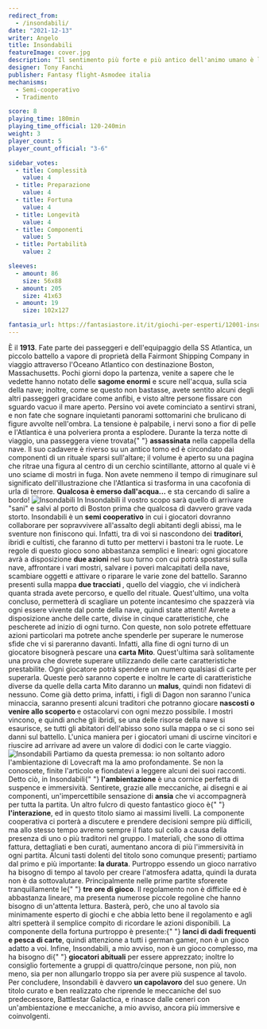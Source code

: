 ```yaml
---
redirect_from:
  - /insondabili/
date: "2021-12-13"
writer: Angelo
title: Insondabili
featureImage: cover.jpg
description: “Il sentimento più forte e più antico dell'animo umano è la paura, e la paura più grande è quella dell'ignoto.” - H.P. Lovecraft
designer: Tony Fanchi
publisher: Fantasy flight-Asmodee italia
mechanisms:
  - Semi-cooperativo
  - Tradimento

score: 8
playing_time: 180min
playing_time_official: 120-240min
weight: 3
player_count: 5
player_count_official: "3-6"

sidebar_votes:
  - title: Complessità
    value: 4
  - title: Preparazione
    value: 4
  - title: Fortuna
    value: 4
  - title: Longevità
    value: 4
  - title: Componenti
    value: 5
  - title: Portabilità
    value: 2

sleeves:
  - amount: 86
    size: 56x88
  - amount: 205
    size: 41x63
  - amount: 19
    size: 102x127

fantasia_url: https://fantasiastore.it/it/giochi-per-esperti/12001-insondabili.html
---
```


<Setting>
  È il <strong>1913</strong>. Fate parte dei passeggeri e dell'equipaggio della
  SS Atlantica, un piccolo battello a vapore di proprietà della Fairmont
  Shipping Company in viaggio attraverso l'Oceano Atlantico con destinazione
  Boston, Massachusetts. Pochi giorni dopo la partenza, venite a sapere che le
  vedette hanno notato delle <strong>sagome enormi</strong> e scure nell'acqua,
  sulla scia della nave; inoltre, come se questo non bastasse, avete sentito
  alcuni degli altri passeggeri gracidare come anfibi, e visto altre persone
  fissare con sguardo vacuo il mare aperto. Persino voi avete cominciato a
  sentirvi strani, e non fate che sognare inquietanti panorami sottomarini che
  brulicano di figure avvolte nell'ombra. La tensione è palpabile, i nervi sono
  a fior di pelle e l'Atlantica è una polveriera pronta a esplodere. Durante la
  terza notte di viaggio, una passeggera viene trovata{" "}
  <strong>assassinata</strong> nella cappella della nave. Il suo cadavere è
  riverso su un antico tomo ed è circondato dai componenti di un rituale sparsi
  sull'altare; il volume è aperto su una pagina che ritrae una figura al centro
  di un cerchio scintillante, attorno al quale vi è uno sciame di mostri in
  fuga. Non avete nemmeno il tempo di rimuginare sul significato
  dell'illustrazione che l'Atlantica si trasforma in una cacofonia di urla di
  terrore. <strong>Qualcosa è emerso dall'acqua...</strong> e sta cercando di
  salire a bordo!
</Setting>

<Spotify playlistId="3bTJ247CHYCDl8HvvuVZCQ" />

<img src="./game1.jpg" alt="Insondabili" />

<Rules>
  In Insondabili il vostro scopo sarà quello di arrivare "sani" e salvi al porto
  di Boston prima che qualcosa di davvero grave vada storto. Insondabili è un
  <strong>semi cooperativo</strong> in cui i giocatori dovranno collaborare per sopravvivere
  all'assalto degli abitanti degli abissi, ma le sventure non finiscono qui. Infatti,
  tra di voi si nascondono dei <strong>traditori</strong>, ibridi e cultisti, che
  faranno di tutto per mettervi i bastoni tra le ruote. Le regole di questo gioco
  sono abbastanza semplici e lineari: ogni giocatore avrà a disposizione <strong>
    due azioni
  </strong> nel suo turno con cui potrà spostarsi sulla nave, affrontare i vari mostri,
  salvare i poveri malcapitati della nave, scambiare oggetti e attivare o riparare
  le varie zone del battello. Saranno presenti sulla mappa <strong>
    due tracciati
  </strong>, quello del viaggio, che vi indicherà quanta strada avete percorso, e
  quello del rituale. Quest'ultimo, una volta concluso, permetterà di scagliare un
  potente incantesimo che spazzerà via ogni essere vivente dal ponte della nave,
  quindi state attenti! Avrete a disposizione anche delle carte, divise in cinque
  caratteristiche, che pescherete ad inizio di ogni turno. Con queste, non solo potrete
  effettuare azioni particolari ma potrete anche spenderle per superare le numerose
  sfide che vi si pareranno davanti. Infatti, alla fine di ogni turno di un giocatore
  bisognerà pescare una <strong>carta Mito</strong>. Quest'ultima sarà solitamente
  una prova che dovrete superare utilizzando delle carte caratteristiche prestabilite.
  Ogni giocatore potrà spendere un numero qualsiasi di carte per superarla. Queste
  però saranno coperte e inoltre le carte di caratteristiche diverse da quelle della
  carta Mito daranno un <strong>malus</strong>, quindi non fidatevi di nessuno. Come
  già detto prima, infatti, i figli di Dagon non saranno l'unica minaccia, saranno
  presenti alcuni traditori che potranno giocare <strong>
    nascosti o venire allo scoperto
  </strong> e ostacolarvi con ogni mezzo possibile. I mostri vincono, e quindi anche
  gli ibridi, se una delle risorse della nave si esaurisce, se tutti gli abitatori
  dell'abisso sono sulla mappa o se ci sono sei danni sul battello. L'unica maniera
  per i giocatori umani di uscirne vincitori e riuscire ad arrivare ad avere un valore
  di dodici con le carte viaggio.
</Rules>

<img src="./game2.jpg" alt="Insondabili" />

<Feedback>
  Partiamo da questa premessa: io non soltanto adoro l'ambientazione di
  Lovecraft ma la amo profondamente. Se non la conoscete, finite l'articolo e
  fiondatevi a leggere alcuni dei suoi racconti. Detto ciò, in Insondabili{" "}
  <strong>l'ambientazione</strong> è una cornice perfetta di suspence e
  immersività. Sentirete, grazie alle meccaniche, ai disegni e ai componenti,
  un'impercettibile sensazione di <strong>ansia</strong> che vi accompagnerà per
  tutta la partita. Un altro fulcro di questo fantastico gioco è{" "}
  <strong>l'interazione</strong>, ed in questo titolo siamo ai massimi livelli.
  La componente cooperativa ci porterà a discutere e prendere decisioni sempre
  più difficili, ma allo stesso tempo avremo sempre il fiato sul collo a causa
  della presenza di uno o più traditori nel gruppo. I materiali, che sono di
  ottima fattura, dettagliati e ben curati, aumentano ancora di più
  l'immersività in ogni partita. Alcuni tasti dolenti del titolo sono comunque
  presenti; partiamo dal primo e più importante: <strong>la durata</strong>.
  Purtroppo essendo un gioco narrativo ha bisogno di tempo al tavolo per creare
  l'atmosfera adatta, quindi la durata non è da sottovalutare. Principalmente
  nelle prime partite sforerete tranquillamente le{" "}
  <strong>tre ore di gioco</strong>. Il regolamento non è difficile ed è
  abbastanza lineare, ma presenta numerose piccole regoline che hanno bisogno di
  un'attenta lettura. Basterà, però, che uno al tavolo sia minimamente esperto
  di giochi e che abbia letto bene il regolamento e agli altri spetterà il
  semplice compito di ricordare le azioni disponibili. La componente della
  fortuna purtroppo è presente:{" "}
  <strong>lanci di dadi frequenti e pesca di carte</strong>, quindi attenzione a
  tutti i german gamer, non è un gioco adatto a voi. Infine, Insondabili, a mio
  avviso, non è un gioco complesso, ma ha bisogno di{" "}
  <strong>giocatori abituali</strong> per essere apprezzato; inoltre lo
  consiglio fortemente a gruppi di quattro/cinque persone, non più, non meno,
  sia per non allungarlo troppo sia per avere più suspence al tavolo. Per
  concludere, Insondabili è davvero <strong>un capolavoro</strong> del suo
  genere. Un titolo curato e ben realizzato che riprende le meccaniche del suo
  predecessore, Battlestar Galactica, e rinasce dalle ceneri con
  un'ambientazione e meccaniche, a mio avviso, ancora più immersive e
  coinvolgenti.
</Feedback>

<Instagram id="CXYbRpCgRNc" />
